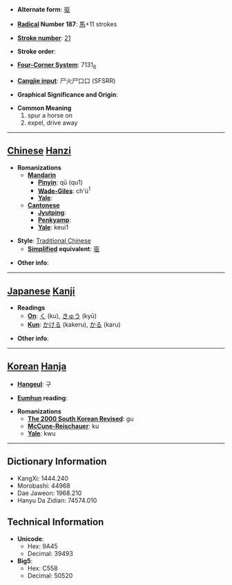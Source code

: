 * '''Alternate form''': [[驱]]

* '''[[Wiktionary:Chinese radical index| Radical]] Number 187''': [[Wiktionary:Chinese radical index 馬|馬]]+11 strokes

* '''[[Wiktionary:Chinese total strokes index|Stroke number]]''': [[Wiktionary:Chinese total strokes index 21|21]]

* '''Stroke order''': 

* '''[[Wiktionary:Chinese four corner index|Four-Corner System]]''': 7131<sub>6</sub>

* '''[[Wiktionary:Chinese Cangjie index|Cangjie input]]''': 尸火尸口口 (SFSRR)

* '''Graphical Significance and Origin''': 

* '''Common Meaning'''
*#spur a horse on
*# expel, drive away


----

== [[Chinese]] [[Hanzi]] ==

* '''Romanizations'''
** '''[[Mandarin]]'''
*** '''[[Pinyin]]''': qū (qu1)
*** '''[[Wade-Giles]]''': ch'ü<sup>1</sup>
*** '''[[Yale]]''': 
** '''[[Cantonese]]'''
*** '''[[Jyutping]]''':
*** '''[[Penkyamp]]''': 
*** '''[[Yale]]''': keui1

* '''Style''': [[Traditional Chinese]] 
** '''[[Simplified Chinese|Simplified]] equivalent''': [[驱]]

* '''Other info''': 

----

== [[Japanese]] [[Kanji]] ==

* '''Readings'''
** '''[[On]]''': [[く]] (ku), [[きゅう]] (kyū)
** '''[[Kun]]''': [[かける]] (kakeru), [[かる]] (karu)

* '''Other info''':  

----

== [[Korean]] [[Hanja]] ==

* '''[[Hangeul]]''': 구

* '''[[Eumhun]] reading''': 

* '''Romanizations'''
** '''[[The 2000 South Korean Revised Romanization|The 2000 South Korean Revised]]''': gu
** '''[[McCune-Reischauer]]''': ku
** '''[[Yale]]''': kwu

----

== Dictionary Information ==

* KangXi: 1444.240
* Morobashi: 44968
* Dae Jaweon: 1968.210
* Hanyu Da Zidian: 74574.010

== Technical Information ==

* '''Unicode''':
** Hex: 9A45
** Decimal: 39493
* '''Big5''':
** Hex: C558
** Decimal: 50520